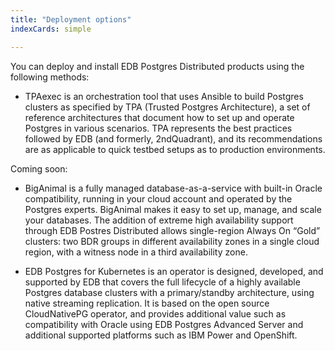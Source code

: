 ```yaml
---
title: "Deployment options"
indexCards: simple

---
```


You can deploy and install EDB Postgres Distributed products using the following methods:

- TPAexec is an orchestration tool that uses Ansible to build Postgres clusters as specified by TPA (Trusted Postgres Architecture), a set of reference architectures that document how to set up and operate Postgres in various scenarios. TPA represents the best practices followed by EDB (and formerly, 2ndQuadrant), and its recommendations are as applicable to quick testbed setups as to production environments.

Coming soon:

- BigAnimal is a fully managed database-as-a-service with built-in Oracle compatibility, running in your cloud account and operated by the Postgres experts. BigAnimal makes it easy to set up, manage, and scale your databases. The addition of extreme high availability support through EDB Postres Distributed allows single-region Always On “Gold” clusters: two BDR groups in different availability zones in a single cloud region, with a witness node in a third availability zone. 

- EDB Postgres for Kubernetes is an operator is designed, developed, and supported by EDB that covers the full lifecycle of a highly available Postgres database clusters with a primary/standby architecture, using native streaming replication. It is based on the open source CloudNativePG operator, and provides additional value such as compatibility with Oracle using EDB Postgres Advanced Server and additional supported platforms such as IBM Power and OpenShift.

